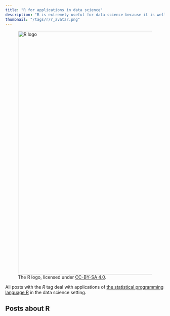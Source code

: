 ```yaml
---
title: "R for applications in data science"
description: "R is extremely useful for data science because it is well-suited for applications in machine learning, data visualization, and statistics."
thumbnail: "/tags/r/r_avatar.png"
---
```

<figure>
<img src="/tags/r/r_avatar.png" width = "991" height = "768" alt = "R logo">
<figcaption>The R logo, licensed under [CC-BY-SA 4.0](https://de.wikipedia.org/wiki/Datei:R_logo.svg).</figcaption>
</figure>

All posts with the *R* tag deal with applications of [the statistical programming language R](https://www.r-project.org/) in the data science setting. 

## Posts about R

